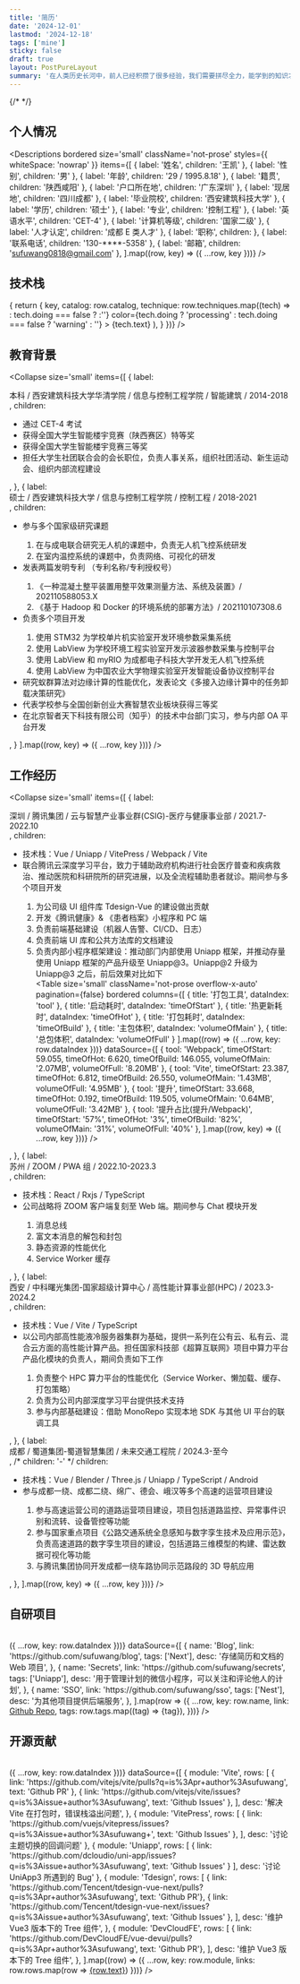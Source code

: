 ```yaml
---
title: '简历'
date: '2024-12-01'
lastmod: '2024-12-18'
tags: ['mine']
sticky: false
draft: true
layout: PostPureLayout
summary: '在人类历史长河中，前人已经积攒了很多经验，我们需要拼尽全力，能学到的知识才不及万分之一。我时常幻想一种途径，可以帮助我们把今生努力的成果存档下来，并且不需要很多精力，就可以在在来生读取。或许有一部分人已经具有这种能力，只是我们把他称作 “天赋” 。'
---
```


{/* <TOCInline toc={props.toc} exclude="Introduction" /> */}

## 个人情况
<Descriptions
  bordered
  size='small'
  className='not-prose'
  styles={{ whiteSpace: 'nowrap' }}
  items={[
    { label: '姓名', children: '王凯' },
    { label: '性别', children: '男' },
    { label: '年龄', children: '29 / 1995.8.18' },
    { label: '籍贯', children: '陕西咸阳' },
    { label: '户口所在地', children: '广东深圳' },
    { label: '现居地', children: '四川成都' },
    { label: '毕业院校', children: '西安建筑科技大学' },
    { label: '学历', children: '硕士' },
    { label: '专业', children: '控制工程' },
    { label: '英语水平', children: 'CET-4' },
    { label: '计算机等级', children: '国家二级' },
    { label: '人才认定', children: '成都 E 类人才' },
    { label: '职称', children: <Badge status="processing" text="网络工程师" /> },
    { label: '联系电话', children: '130-****-5358' },
    { label: '邮箱', children: 'sufuwang0818@gmail.com' },
  ].map((row, key) => ({ ...row, key }))}
/>

## 技术栈
<Table
  size='small'
  className='not-prose overflow-x-auto'
  pagination={false}
  bordered
  columns={[
    { title: '方向', dataIndex: 'catalog', minWidth: '80px' },
    { title: '技术', dataIndex: 'technique' },
  ]}
  dataSource={[
    {
      catalog: '前端',
      techniques: [
        { text: 'Vue', status: 2 },
        { text: 'React', status: 1 },
        { text: 'Nuxt', status: 0, doing: false },
        { text: 'Next', status: 0, doing: false },
        { text: 'Uniapp', status: 2 },
        { text: 'Three.js', status: 0, doing: true },
        { text: 'Vite', status: 1 },
        { text: 'Webpack', status: 1 },
        { text: 'TypeScript', status: 2 },
      ]
    },
    {
      catalog: '后端',
      techniques: [
        { text: 'Nest', status: 0, doing: false },
        { text: 'Mysql', status: 0 },
        { text: 'Redis', status: 0 },
        { text: 'Nginx', status: 0 },
        { text: 'Docker', status: 1 },
      ]
    },
    {
      catalog: '建模',
      techniques: [
        { text: 'Blender', status: 0, doing: true },
      ]
    },
    {
      catalog: '自动化',
      techniques: [
        { text: 'LabView', status: 1 },
      ]
    },
  ].map((row, key) => {
    return {
      key,
      catalog: row.catalog,
      technique: row.techniques.map((tech) =>
        <Tag
          className='!my-[2px]'
          bordered={tech.doing !== undefined}
          icon={tech.doing ? <Badge status="processing" className='!mr-1' /> : tech.doing === false ? <Badge status="warning" className='!mr-1' /> :''}
          color={tech.doing ? 'processing' : tech.doing === false ? 'warning' : ''}
        >
          {tech.text}
        </Tag>
      ),
    }
  })}
/>

## 教育背景
<Collapse
  size='small'
  items={[
    {
      label: <div>本科 / ⻄安建筑科技⼤学华清学院 / 信息与控制⼯程学院 / 智能建筑 / 2014-2018</div>,
      children: <ul className="m-0">
        <li>通过 CET-4 考试</li>
        <li>获得全国⼤学⽣智能楼宇竞赛（陕西赛区）特等奖</li>
        <li>获得全国⼤学⽣智能楼宇竞赛三等奖</li>
        <li>担任⼤学⽣社团联合会的会⻓职位，负责⼈事关系，组织社团活动、新⽣运动会、组织内部流程建设</li>
      </ul>,
    },
    {
      label: <div>硕士 / ⻄安建筑科技⼤学 / 信息与控制⼯程学院 / 控制⼯程 / 2018-2021</div>,
      children: <ul className="m-0">
        <li>参与多个国家级研究课题</li>
        <ol>
          <li>在与成电联合研究⽆⼈机的课题中，负责⽆⼈机⻜控系统研发</li>
          <li>在室内温控系统的课题中，负责⽹络、可视化的研发</li>
        </ol>
        <li>发表两篇发明专利 （专利名称/专利授权号）</li>
        <ol>
          <li>《⼀种混凝⼟整平装置⽤整平效果测量⽅法、系统及装置》/ 202110588053.X</li>
          <li>《基于 Hadoop 和 Docker 的环境系统的部署⽅法》/ 202110107308.6</li>
        </ol>
        <li>负责多个项目开发</li>
        <ol>
          <li>使⽤ STM32 为学校单⽚机实验室开发环境参数采集系统</li>
          <li>使⽤ LabView 为学校环境⼯程实验室开发示波器参数采集与控制平台</li>
          <li>使⽤ LabView 和 myRIO 为成都电⼦科技⼤学开发⽆⼈机⻜控系统</li>
          <li>使⽤ LabView 为中国农业⼤学物理实验室开发智能设备协议控制平台</li>
        </ol>
        <li>研究蚁群算法对边缘计算的性能优化，发表论⽂《多接⼊边缘计算中的任务卸载决策研究》</li>
        <li>代表学校参与全国创新创业⼤赛智慧农业板块获得三等奖</li>
        <li>在北京智者天下科技有限公司（知乎）的技术中台部⻔实习，参与内部 OA 平台开发</li>
      </ul>,
    }
  ].map((row, key) => ({ ...row, key }))}
/>

## 工作经历
<Collapse
  size='small'
  items={[
    {
      label: <div>深圳 / 腾讯集团 / 云与智慧产业事业群(CSIG)-医疗与健康事业部 / 2021.7-2022.10</div>,
      children: <ul className="m-0">
        <li>技术栈：Vue / Uniapp / VitePress / Webpack / Vite</li>
        <li>联合腾讯云深度学习平台，致⼒于辅助政府机构进⾏社会医疗普查和疾病救治、推动医院和科研院所的研究进展，以及全流程辅助患者就诊。期间参与多个项目开发</li>
        <ol>
          <li>为公司级 UI 组件库 Tdesign-Vue 的建设做出贡献</li>
          <li>开发《腾讯健康》& 《患者档案》⼩程序和 PC 端</li>
          <li>负责前端基础建设（机器⼈告警、CI/CD、⽇志）</li>
          <li>负责前端 UI 库和公共⽅法库的⽂档建设</li>
          <li>负责内部⼩程序框架建设：推动部⻔内部使⽤ Uniapp 框架，并推动存量使⽤ Uniapp 框架的产品升级⾄ Uniapp@3。Uniapp@2 升级为 Uniapp@3 之后，前后效果对⽐如下</li>
          <Table
            size='small'
            className='not-prose overflow-x-auto'
            pagination={false}
            bordered
            columns={[
              { title: '打包工具', dataIndex: 'tool' },
              { title: '启动耗时', dataIndex: 'timeOfStart' },
              { title: '热更新耗时', dataIndex: 'timeOfHot' },
              { title: '打包耗时', dataIndex: 'timeOfBuild' },
              { title: '主包体积', dataIndex: 'volumeOfMain' },
              { title: '总包体积', dataIndex: 'volumeOfFull' }
            ].map((row) => ({ ...row, key: row.dataIndex }))}
            dataSource={[
              { tool: 'Webpack', timeOfStart: 59.055, timeOfHot: 6.620, timeOfBuild: 146.055, volumeOfMain: '2.07MB', volumeOfFull: '8.20MB' },
              { tool: 'Vite', timeOfStart: 23.387, timeOfHot: 6.812, timeOfBuild: 26.550, volumeOfMain: '1.43MB', volumeOfFull: '4.95MB' },
              { tool: '提升', timeOfStart: 33.668, timeOfHot: 0.192, timeOfBuild: 119.505, volumeOfMain: '0.64MB', volumeOfFull: '3.42MB' },
              { tool: '提升占比(提升/Webpack)', timeOfStart: '57%', timeOfHot: '3%', timeOfBuild: '82%', volumeOfMain: '31%', volumeOfFull: '40%' },
            ].map((row, key) => ({ ...row, key }))}
          />
        </ol>
      </ul>,
    },
    {
      label: <div>苏州 / ZOOM / PWA 组 / 2022.10-2023.3</div>,
      children: <ul className="m-0">
        <li>技术栈：React / Rxjs / TypeScript</li>
        <li>公司战略将 ZOOM 客户端复刻至 Web 端。期间参与 Chat 模块开发</li>
        <ol>
          <li>消息总线</li>
          <li>富文本消息的解包和封包</li>
          <li>静态资源的性能优化</li>
          <li>Service Worker 缓存</li>
        </ol>
      </ul>,
    },
    {
      label: <div>⻄安 / 中科曙光集团-国家超级计算中⼼ / ⾼性能计算事业部(HPC) / 2023.3-2024.2</div>,
      children: <ul className="m-0">
        <li>技术栈：Vue / Vite / TypeScript</li>
        <li>以公司内部⾼性能液冷服务器集群为基础，提供⼀系列在公有云、私有云、混合云⽅⾯的⾼性能计算产品。担任国家科技部《超算互联⽹》项⽬中算⼒平台产品化模块的负责⼈，期间负责如下工作</li>
        <ol>
          <li>负责整个 HPC 算⼒平台的性能优化（Service Worker、懒加载、缓存、打包策略）</li>
          <li>负责为公司内部深度学习平台提供技术⽀持</li>
          <li>参与内部基础建设：借助 MonoRepo 实现本地 SDK 与其他 UI 平台的联调⼯具</li>
        </ol>
      </ul>,
    },
    {
      label: <div>成都 / 蜀道集团-蜀道智慧集团 / 未来交通工程院 / 2024.3-至今</div>,
      /* children: '-' */
      children: <ul className="m-0">
        <li>技术栈：Vue / Blender / Three.js / Uniapp / TypeScript / Android</li>
        <li>参与成都一绕、成都二绕、绵广、德会、峨汉等多个高速的运营项目建设</li>
        <ol>
          <li>
            参与高速运营公司的道路运营项目建设，项目包括道路监控、异常事件识别和流转、设备管控等功能
          </li>
          <li>
            参与国家重点项目《公路交通系统全息感知与数字孪生技术及应用示范》，负责高速道路的数字孪生项目的建设，包括道路三维模型的构建、雷达数据可视化等功能
          </li>
          <li>
            与腾讯集团协同开发成都一绕车路协同示范路段的 3D 导航应用
          </li>
        </ol>
      </ul>,
    },
  ].map((row, key) => ({ ...row, key }))}
/>

## 自研项目
<Table
  size='small'
  className='not-prose overflow-x-auto'
  pagination={false}
  bordered
  columns={[
    { title: '名称', dataIndex: 'name' },
    { title: '链接', dataIndex: 'link' },
    { title: '标签', dataIndex: 'tags' },
    { title: '描述', dataIndex: 'desc' },
  ].map((row) => ({ ...row, key: row.dataIndex }))}
  dataSource={[
    {
      name: 'Blog',
      link: 'https://github.com/sufuwang/blog',
      tags: ['Next'],
      desc: '存储简历和文档的 Web 项目',
    },
    {
      name: 'Secrets',
      link: 'https://github.com/sufuwang/secrets',
      tags: ['Uniapp'],
      desc: '用于管理计划的微信小程序，可以关注和评论他人的计划',
    },
    {
      name: 'SSO',
      link: 'https://github.com/sufuwang/sso',
      tags: ['Nest'],
      desc: '为其他项目提供后端服务',
    },
  ].map(row => ({
    ...row,
    key: row.name,
    link: <a href={row.link}>Github Repo</a>,
    tags: row.tags.map((tag) => <Tag key={tag} bordered={false}>{tag}</Tag>),
  }))}
/>

## 开源贡献
<Table
  size='small'
  className='not-prose overflow-x-auto'
  pagination={false}
  bordered
  columns={[
    { title: '社区', dataIndex: 'module' },
    { title: '链接', dataIndex: 'links' },
    { title: 'PR 描述 / 备注', dataIndex: 'desc' },
  ].map((row) => ({ ...row, key: row.dataIndex }))}
  dataSource={[
    {
      module: 'Vite',
      rows: [
        { link: 'https://github.com/vitejs/vite/pulls?q=is%3Apr+author%3Asufuwang', text: 'Github PR' },
        { link: 'https://github.com/vitejs/vite/issues?q=is%3Aissue+author%3Asufuwang', text: 'Github Issues' },
      ],
      desc: '解决 Vite 在打包时，错误栈溢出问题',
    },
    {
      module: 'VitePress',
      rows: [
        { link: 'https://github.com/vuejs/vitepress/issues?q=is%3Aissue+author%3Asufuwang+', text: 'Github Issues' },
      ],
      desc: '讨论主题切换的回调问题'
    },
    {
      module: 'Uniapp',
      rows: [
        { link: 'https://github.com/dcloudio/uni-app/issues?q=is%3Aissue+author%3Asufuwang', text: 'Github Issues' }
      ],
      desc: '讨论 UniApp3 所遇到的 Bug'
    },
    {
      module: 'Tdesign',
      rows: [
        { link: 'https://github.com/Tencent/tdesign-vue-next/pulls?q=is%3Apr+author%3Asufuwang', text: 'Github PR'},
        { link: 'https://github.com/Tencent/tdesign-vue-next/issues?q=is%3Aissue+author%3Asufuwang', text: 'Github Issues' },
      ],
      desc: '维护 Vue3 版本下的 Tree 组件',
    },
    {
      module: 'DevCloudFE',
      rows: [
        { link: 'https://github.com/DevCloudFE/vue-devui/pulls?q=is%3Apr+author%3Asufuwang', text: 'Github PR'},
      ],
      desc: '维护 Vue3 版本下的 Tree 组件',
    },
  ].map((row) => ({
    ...row,
    key: row.module,
    links: row.rows.map(row => <a key={row.link} className="mr-4 inline-block whitespace-nowrap" href={row.link} target="_blank">{row.text}</a>)
  }))}
/>
